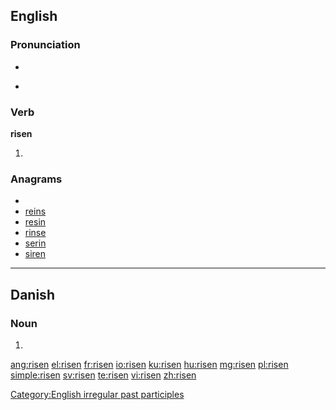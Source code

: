==English==

===Pronunciation===
* {{IPA|/ˈɻɪzən/}}
* {{audio|en-us-risen.ogg|Audio (US)}}
*: {{rhymes|ɪzən}}

===Verb===
'''risen'''

# {{past participle of|[[rise]]}}

===Anagrams===
* {{alphagram|einrs}}
* [[reins#English|reins]]
* [[resin#English|resin]]
* [[rinse#English|rinse]]
* [[serin#English|serin]]
* [[siren#English|siren]]

[[Category:English irregular past participles]]

----

==Danish==

===Noun===
{{infl|da|noun form|g=c}}

# {{form of|singular definite|ris|lang=da}}

[[ang:risen]]
[[el:risen]]
[[fr:risen]]
[[io:risen]]
[[ku:risen]]
[[hu:risen]]
[[mg:risen]]
[[pl:risen]]
[[simple:risen]]
[[sv:risen]]
[[te:risen]]
[[vi:risen]]
[[zh:risen]]